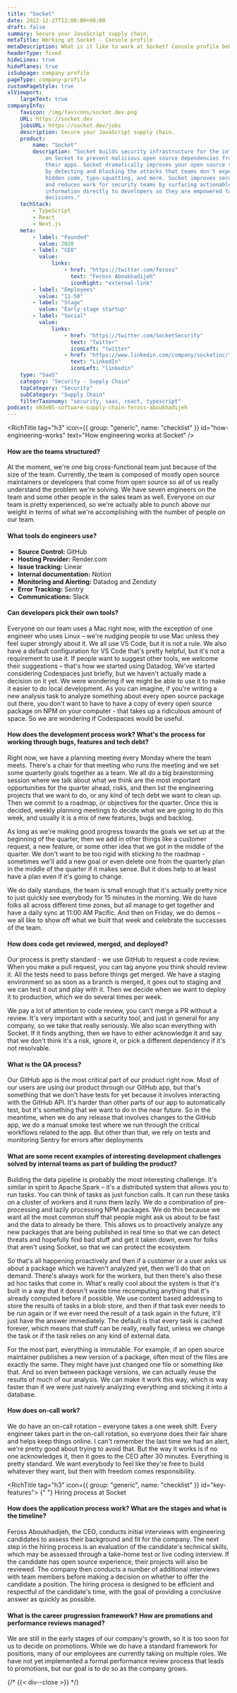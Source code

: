 ```yaml
---
title: "Socket"
date: 2022-12-27T12:00:00+00:00
draft: false
summary: Secure your JavaScript supply chain.
metaTitle: Working at Socket - Console profile
metaDescription: What is it like to work at Socket? Console profile behind the scenes at Socket - secure your JavaScript supply chain.
headerType: fixed
hideLines: true
hidePlanes: true
isSubpage: company-profile
pageType: company-profile
customPageStyle: true
xlViewport:
    largeText: true
companyInfo:
    favicon: /img/favicons/socket.dev.png
    URL: https://socket.dev
    jobsURL: https://socket.dev/jobs
    description: Secure your JavaScript supply chain.
    product:
        name: "Socket"
        description: "Socket builds security infrastructure for the internet. Developers depend
            on Socket to prevent malicious open source dependencies from infiltrating
            their apps. Socket dramatically improves your open source security posture
            by detecting and blocking the attacks that teams don't expect – malware,
            hidden code, typo-squatting, and more. Socket improves security outcomes
            and reduces work for security teams by surfacing actionable security
            information directly to developers so they are empowered to make better
            decisions."
    techStack:
        - TypeScript
        - React
        - Next.js
    meta:
        - label: "Founded"
          value: 2020
        - label: "CEO"
          value:
              links:
                  - href: "https://twitter.com/feross"
                    text: "Feross Aboukhadijeh"
                    iconRight: "external-link"
        - label: "Employees"
          value: "11-50"
        - label: "Stage"
          value: "Early-stage startup"
        - label: "Social"
          value:
              links:
                  - href: "https://twitter.com/SocketSecurity"
                    text: "Twitter"
                    iconLeft: "twitter"
                  - href: "https://www.linkedin.com/company/socketinc/"
                    text: "LinkedIn"
                    iconLeft: "linkedin"
    type: "SaaS"
    category: "Security - Supply Chain"
    topCategory: "Security"
    subCategory: "Supply Chain"
    filterTaxonomy: "security, saas, react, typescript"
podcast: s03e05-software-supply-chain-feross-aboukhadijeh
---
```


<span id="wrapper-1" className="nav-anchor" anchor-name="how-engineering-works"></span>

<RichTitle tag="h3" icon={{ group: "generic", name: "checklist" }} id="how-engineering-works" text="How engineering works at Socket" />

#### How are the teams structured?

At the moment, we're one big cross-functional team just because of the size of
the team. Currently, the team is composed of mostly open source maintainers or
developers that come from open source so all of us really understand the problem
we're solving. We have seven engineers on the team and some other people in the
sales team as well. Everyone on our team is pretty experienced, so we're
actually able to punch above our weight in terms of what we're accomplishing
with the number of people on our team.

#### What tools do engineers use?

-   **Source Control:** GitHub
-   **Hosting Provider:** Render.com
-   **Issue tracking:** Linear
-   **Internal documentation:** Notion
-   **Monitoring and Alerting:** Datadog and Zenduty
-   **Error Tracking:** Sentry
-   **Communications:** Slack

#### Can developers pick their own tools?

Everyone on our team uses a Mac right now, with the exception of one engineer
who uses Linux – we're nudging people to use Mac unless they feel super strongly
about it. We all use VS Code, but it is not a rule. We also have a default
configuration for VS Code that's pretty helpful, but it's not a requirement to
use it. If people want to suggest other tools, we welcome their suggestions –
that's how we started using Datadog. We've started considering Codespaces just
briefly, but we haven't actually made a decision on it yet. We were wondering if
we might be able to use it to make it easier to do local development. As you can
imagine, if you're writing a new analysis task to analyze something about every
open source package out there, you don't want to have to have a copy of every
open source package on NPM on your computer - that takes up a ridiculous amount
of space. So we are wondering if Codespaces would be useful.

#### How does the development process work? What's the process for working through bugs, features and tech debt?

Right now, we have a planning meeting every Monday where the team meets. There's
a chair for that meeting who runs the meeting and we set some quarterly goals
together as a team. We all do a big brainstorming session where we talk about
what we think are the most important opportunities for the quarter ahead, risks,
and then list the engineering projects that we want to do, or any kind of tech
debt we want to clean up. Then we commit to a roadmap, or objectives for the
quarter. Once this is decided, weekly planning meetings to decide what we are
going to do this week, and usually it is a mix of new features, bugs and
backlog.

As long as we're making good progress towards the goals we set up at the
beginning of the quarter, then we add in other things like a customer request, a
new feature, or some other idea that we got in the middle of the quarter. We
don't want to be too rigid with sticking to the roadmap - sometimes we'll add a
new goal or even delete one from the quarterly plan in the middle of the quarter
if it makes sense. But it does help to at least have a plan even if it's going
to change.

We do daily standups, the team is small enough that it's actually pretty nice to
just quickly see everybody for 15 minutes in the morning. We do have folks all
across different time zones, but all manage to get together and have a daily
sync at 11:00 AM Pacific. And then on Friday, we do demos – we all like to show
off what we built that week and celebrate the successes of the team.

#### How does code get reviewed, merged, and deployed?

Our process is pretty standard - we use GitHub to request a code review. When
you make a pull request, you can tag anyone you think should review it. All the
tests need to pass before things get merged. We have a staging environment so as
soon as a branch is merged, it goes out to staging and we can test it out and
play with it. Then we decide when we want to deploy it to production, which we
do several times per week.

We pay a lot of attention to code review, you can't merge a PR without a review.
It's very important with a security tool, and just in general for any company,
so we take that really seriously. We also scan everything with Socket. If it
finds anything, then we have to either acknowledge it and say that we don't
think it's a risk, ignore it, or pick a different dependency if it's not
resolvable.

#### What is the QA process?

Our GitHub app is the most critical part of our product right now. Most of our
users are using our product through our GitHub app, but that's something that we
don't have tests for yet because it involves interacting with the GitHub API.
It's harder than other parts of our app to automatically test, but it's
something that we want to do in the near future. So in the meantime, when we do
any release that involves changes to the GitHub app, we do a manual smoke test
where we run through the critical workflows related to the app. But other than
that, we rely on tests and monitoring Sentry for errors after deployments

#### What are some recent examples of interesting development challenges solved by internal teams as part of building the product?

Building the data pipeline is probably the most interesting challenge. It's
similar in spirit to Apache Spark – it's a distributed system that allows you to
run tasks. You can think of tasks as just function calls. It can run these tasks
on a cluster of workers and it runs them lazily. We do a combination of
pre-processing and lazily processing NPM packages. We do this because we want
all the most common stuff that people might ask us about to be fast and the data
to already be there. This allows us to proactively analyze any new packages that
are being published in real time so that we can detect threats and hopefully
find bad stuff and get it taken down, even for folks that aren't using Socket,
so that we can protect the ecosystem.

So that's all happening proactively and then if a customer or a user asks us
about a package which we haven't analyzed yet, then we'll do that on demand.
There's always work for the workers, but then there's also these ad hoc tasks
that come in. What's really cool about the system is that it's built in a way
that it doesn't waste time recomputing anything that it's already computed
before if possible. We use content based addressing to store the results of
tasks in a blob store, and then if that task ever needs to be run again or if we
ever need the result of a task again in the future, it'll just have the answer
immediately. The default is that every task is cached forever, which means that
stuff can be really, really fast, unless we change the task or if the task
relies on any kind of external data.

For the most part, everything is immutable. For example, if an open source
maintainer publishes a new version of a package, often most of the files are
exactly the same. They might have just changed one file or something like that.
And so even between package versions, we can actually reuse the results of much
of our analysis. We can make it work this way, which is way faster than if we
were just naively analyzing everything and sticking it into a database.

#### How does on-call work?

We do have an on-call rotation – everyone takes a one week shift. Every engineer
takes part in the on-call rotation, so everyone does their fair share and helps
keep things online. I can't remember the last time we had an alert, we're pretty
good about trying to avoid that. But the way it works is if no one acknowledges
it, then it goes to the CEO after 30 minutes. Everything is pretty standard. We
want everybody to feel like they're free to build whatever they want, but then
with freedom comes responsibility.

<span id="wrapper-2" className="nav-anchor" anchor-name="hiring-process"></span>

<RichTitle tag="h3" icon={{ group: "generic", name: "checklist" }} id="key-features">
    {" "}
    Hiring process at Socket
</RichTitle>

#### How does the application process work? What are the stages and what is the timeline?

Feross Aboukhadijeh, the CEO, conducts initial interviews with engineering
candidates to assess their background and fit for the company. The next step in
the hiring process is an evaluation of the candidate's technical skills, which
may be assessed through a take-home test or live coding interview. If the
candidate has open source experience, their projects will also be reviewed. The
company then conducts a number of additional interviews with team members before
making a decision on whether to offer the candidate a position. The hiring
process is designed to be efficient and respectful of the candidate's time, with
the goal of providing a conclusive answer as quickly as possible.

#### What is the career progression framework? How are promotions and performance reviews managed?

We are still in the early stages of our company's growth, so it is too soon for
us to decide on promotions. While we do have a standard framework for positions,
many of our employees are currently taking on multiple roles. We have not yet
implemented a formal performance review process that leads to promotions, but
our goal is to do so as the company grows.

{/* {{< div--close >}} */}
